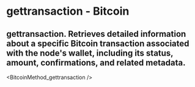 # gettransaction - Bitcoin

## gettransaction. Retrieves detailed information about a specific Bitcoin transaction associated with the node's wallet, including its status, amount, confirmations, and related metadata.


<BitcoinMethod_gettransaction />
